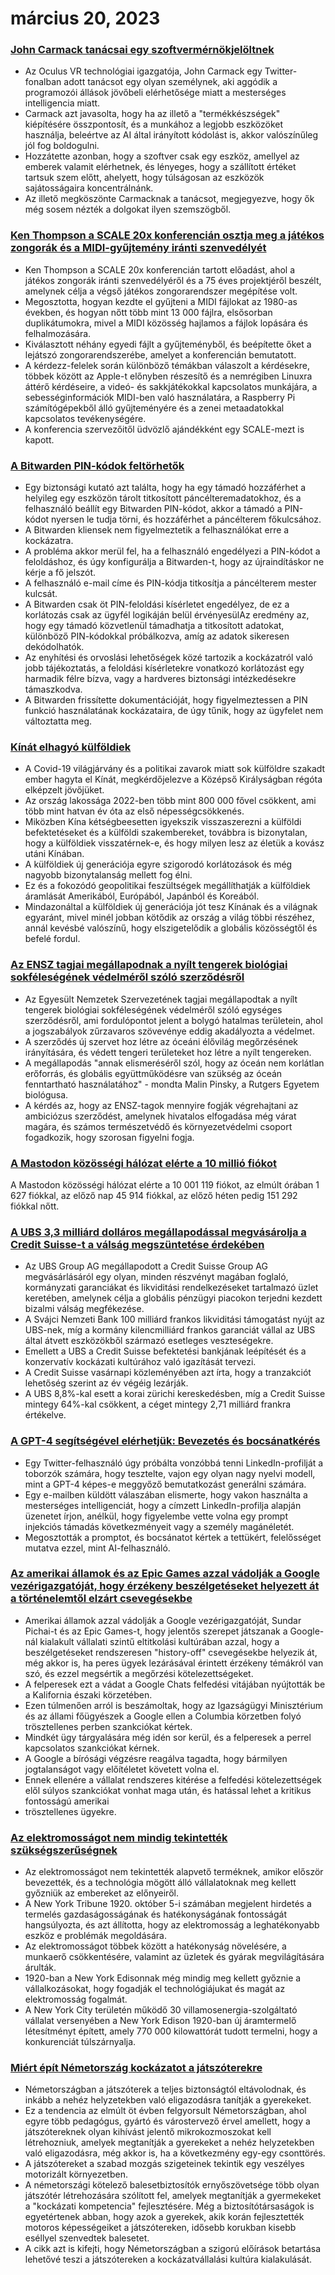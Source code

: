 

<CallToAction />

<Steps>

# március 20, 2023

### [John Carmack tanácsai egy szoftvermérnökjelöltnek](https://twitter.com/ID_AA_Carmack/status/1637087219591659520?ref=hackernewsgpt.com)

- Az Oculus VR technológiai igazgatója, John Carmack egy Twitter-fonalban adott tanácsot egy olyan személynek, aki aggódik a programozói állások jövőbeli elérhetősége miatt a mesterséges intelligencia miatt.
- Carmack azt javasolta, hogy ha az illető a "termékkészségek" kiépítésére összpontosít, és a munkához a legjobb eszközöket használja, beleértve az AI által irányított kódolást is, akkor valószínűleg jól fog boldogulni.
- Hozzátette azonban, hogy a szoftver csak egy eszköz, amellyel az emberek valamit elérhetnek, és lényeges, hogy a szállított értéket tartsuk szem előtt, ahelyett, hogy túlságosan az eszközök sajátosságaira koncentrálnánk.
- Az illető megköszönte Carmacknak a tanácsot, megjegyezve, hogy ők még sosem nézték a dolgokat ilyen szemszögből.

### [Ken Thompson a SCALE 20x konferencián osztja meg a játékos zongorák és a MIDI-gyűjtemény iránti szenvedélyét](https://www.youtube.com/watch?v=kaandEt_pKw&ref=hackernewsgpt.com)

- Ken Thompson a SCALE 20x konferencián tartott előadást, ahol a játékos zongorák iránti szenvedélyéről és a 75 éves projektjéről beszélt, amelynek célja a végső játékos zongorarendszer megépítése volt.
- Megosztotta, hogyan kezdte el gyűjteni a MIDI fájlokat az 1980-as években, és hogyan nőtt több mint 13 000 fájlra, elsősorban duplikátumokra, mivel a MIDI közösség hajlamos a fájlok lopására és felhalmozására.
- Kiválasztott néhány egyedi fájlt a gyűjteményből, és beépítette őket a lejátszó zongorarendszerébe, amelyet a konferencián bemutatott.
- A kérdezz-felelek során különböző témákban válaszolt a kérdésekre, többek között az Apple-t előnyben részesítő és a nemrégiben Linuxra áttérő kérdéseire, a videó- és sakkjátékokkal kapcsolatos munkájára, a sebességinformációk MIDI-ben való használatára, a Raspberry Pi számítógépekből álló gyűjteményére és a zenei metaadatokkal kapcsolatos tevékenységére.
- A konferencia szervezőitől üdvözlő ajándékként egy SCALE-mezt is kapott.

### [A Bitwarden PIN-kódok feltörhetők](https://ambiso.github.io/bitwarden-pin/?ref=hackernewsgpt.com)

- Egy biztonsági kutató azt találta, hogy ha egy támadó hozzáférhet a helyileg egy eszközön tárolt titkosított páncélteremadatokhoz, és a felhasználó beállít egy Bitwarden PIN-kódot, akkor a támadó a PIN-kódot nyersen le tudja törni, és hozzáférhet a páncélterem főkulcsához.
- A Bitwarden kliensek nem figyelmeztetik a felhasználókat erre a kockázatra.
- A probléma akkor merül fel, ha a felhasználó engedélyezi a PIN-kódot a feloldáshoz, és úgy konfigurálja a Bitwarden-t, hogy az újraindításkor ne kérje a fő jelszót.
- A felhasználó e-mail címe és PIN-kódja titkosítja a páncélterem mester kulcsát.
- A Bitwarden csak öt PIN-feloldási kísérletet engedélyez, de ez a korlátozás csak az ügyfél logikáján belül érvényesülAz eredmény az, hogy egy támadó közvetlenül támadhatja a titkosított adatokat, különböző PIN-kódokkal próbálkozva, amíg az adatok sikeresen dekódolhatók.
- Az enyhítési és orvoslási lehetőségek közé tartozik a kockázatról való jobb tájékoztatás, a feloldási kísérletekre vonatkozó korlátozást egy harmadik félre bízva, vagy a hardveres biztonsági intézkedésekre támaszkodva.
- A Bitwarden frissítette dokumentációját, hogy figyelmeztessen a PIN funkció használatának kockázataira, de úgy tűnik, hogy az ügyfelet nem változtatta meg.

### [Kínát elhagyó külföldiek](https://www.persuasion.community/p/leaving-china?ref=hackernewsgpt.com)

- A Covid-19 világjárvány és a politikai zavarok miatt sok külföldre szakadt ember hagyta el Kínát, megkérdőjelezve a Középső Királyságban régóta elképzelt jövőjüket.
- Az ország lakossága 2022-ben több mint 800 000 fővel csökkent, ami több mint hatvan év óta az első népességcsökkenés.
- Miközben Kína kétségbeesetten igyekszik visszaszerezni a külföldi befektetéseket és a külföldi szakembereket, továbbra is bizonytalan, hogy a külföldiek visszatérnek-e, és hogy milyen lesz az életük a kovász utáni Kínában.
- A külföldiek új generációja egyre szigorodó korlátozások és még nagyobb bizonytalanság mellett fog élni.
- Ez és a fokozódó geopolitikai feszültségek megállíthatják a külföldiek áramlását Amerikából, Európából, Japánból és Koreából.
- Mindazonáltal a külföldiek új generációja jót tesz Kínának és a világnak egyaránt, mivel minél jobban kötődik az ország a világ többi részéhez, annál kevésbé valószínű, hogy elszigetelődik a globális közösségtől és befelé fordul.

### [Az ENSZ tagjai megállapodnak a nyílt tengerek biológiai sokféleségének védelméről szóló szerződésről](https://apnews.com/article/un-oceans-biodiversity-treaty-0b024fa07e8c1947236d8b8491ebf92c?ref=hackernewsgpt.com)

- Az Egyesült Nemzetek Szervezetének tagjai megállapodtak a nyílt tengerek biológiai sokféleségének védelméről szóló egységes szerződésről, ami fordulópontot jelent a bolygó hatalmas területein, ahol a jogszabályok zűrzavaros szövevénye eddig akadályozta a védelmet.
- A szerződés új szervet hoz létre az óceáni élővilág megőrzésének irányítására, és védett tengeri területeket hoz létre a nyílt tengereken.
- A megállapodás "annak elismeréséről szól, hogy az óceán nem korlátlan erőforrás, és globális együttműködésre van szükség az óceán fenntartható használatához" - mondta Malin Pinsky, a Rutgers Egyetem biológusa.
- A kérdés az, hogy az ENSZ-tagok mennyire fogják végrehajtani az ambiciózus szerződést, amelynek hivatalos elfogadása még várat magára, és számos természetvédő és környezetvédelmi csoport fogadkozik, hogy szorosan figyelni fogja.

### [A Mastodon közösségi hálózat elérte a 10 millió fiókot](https://mastodon.social/@mastodonusercount/110051957865629817?ref=hackernewsgpt.com)

A Mastodon közösségi hálózat elérte a 10 001 119 fiókot, az elmúlt órában 1 627 fiókkal, az előző nap 45 914 fiókkal, az előző héten pedig 151 292 fiókkal nőtt.

### [A UBS 3,3 milliárd dolláros megállapodással megvásárolja a Credit Suisse-t a válság megszüntetése érdekében](https://www.bloomberg.com/news/articles/2023-03-19/ubs-agrees-to-buy-credit-suisse-in-historic-deal-to-end-crisis?ref=hackernewsgpt.com)

- Az UBS Group AG megállapodott a Credit Suisse Group AG megvásárlásáról egy olyan, minden részvényt magában foglaló, kormányzati garanciákat és likviditási rendelkezéseket tartalmazó üzlet keretében, amelynek célja a globális pénzügyi piacokon terjedni kezdett bizalmi válság megfékezése.
- A Svájci Nemzeti Bank 100 milliárd frankos likviditási támogatást nyújt az UBS-nek, míg a kormány kilencmilliárd frankos garanciát vállal az UBS által átvett eszközökből származó esetleges veszteségekre.
- Emellett a UBS a Credit Suisse befektetési bankjának leépítését és a konzervatív kockázati kultúrához való igazítását tervezi.
- A Credit Suisse vasárnapi közleményében azt írta, hogy a tranzakciót lehetőség szerint az év végéig lezárják.
- A UBS 8,8%-kal esett a korai zürichi kereskedésben, míg a Credit Suisse mintegy 64%-kal csökkent, a céget mintegy 2,71 milliárd frankra értékelve.

### [A GPT-4 segítségével elérhetjük: Bevezetés és bocsánatkérés](https://twitter.com/brdskggs/status/1637114268876144640?ref=hackernewsgpt.com)

- Egy Twitter-felhasználó úgy próbálta vonzóbbá tenni LinkedIn-profilját a toborzók számára, hogy tesztelte, vajon egy olyan nagy nyelvi modell, mint a GPT-4 képes-e meggyőző bemutatkozást generálni számára.
- Egy e-mailben küldött válaszában elismerte, hogy vakon használta a mesterséges intelligenciát, hogy a címzett LinkedIn-profilja alapján üzenetet írjon, anélkül, hogy figyelembe vette volna egy prompt injekciós támadás következményeit vagy a személy magánéletét.
- Megosztották a promptot, és bocsánatot kértek a tettükért, felelősséget mutatva ezzel, mint AI-felhasználó.

### [Az amerikai államok és az Epic Games azzal vádolják a Google vezérigazgatóját, hogy érzékeny beszélgetéseket helyezett át a történelemtől elzárt csevegésekbe](http://www.fosspatents.com/2023/03/us-states-epic-games-others-accuse.html?ref=hackernewsgpt.com)

- Amerikai államok azzal vádolják a Google vezérigazgatóját, Sundar Pichai-t és az Epic Games-t, hogy jelentős szerepet játszanak a Google-nál kialakult vállalati szintű eltitkolási kultúrában azzal, hogy a beszélgetéseket rendszeresen "history-off" csevegésekbe helyezik át, még akkor is, ha peres ügyek lezárásával érintett érzékeny témákról van szó, és ezzel megsértik a megőrzési kötelezettségeket.
- A felperesek ezt a vádat a Google Chats felfedési vitájában nyújtották be a Kalifornia északi körzetében.
- Ezen túlmenően arról is beszámoltak, hogy az Igazságügyi Minisztérium és az állami főügyészek a Google ellen a Columbia körzetben folyó trösztellenes perben szankciókat kértek.
- Mindkét ügy tárgyalására még idén sor kerül, és a felperesek a perrel kapcsolatos szankciókat kérnek.
- A Google a bírósági végzésre reagálva tagadta, hogy bármilyen jogtalanságot vagy előítéletet követett volna el.
- Ennek ellenére a vállalat rendszeres kitérése a felfedési kötelezettségek elől súlyos szankciókat vonhat maga után, és hatással lehet a kritikus fontosságú amerikai
- trösztellenes ügyekre.

### [Az elektromosságot nem mindig tekintették szükségszerűségnek](https://www.smithsonianmag.com/smart-news/people-had-to-be-convinced-of-the-usefulness-of-electricity-21221094/?ref=hackernewsgpt.com)

- Az elektromosságot nem tekintették alapvető terméknek, amikor először bevezették, és a technológia mögött álló vállalatoknak meg kellett győzniük az embereket az előnyeiről.
- A New York Tribune 1920. október 5-i számában megjelent hirdetés a termelés gazdaságosságának és hatékonyságának fontosságát hangsúlyozta, és azt állította, hogy az elektromosság a leghatékonyabb eszköz e problémák megoldására.
- Az elektromosságot többek között a hatékonyság növelésére, a munkaerő csökkentésére, valamint az üzletek és gyárak megvilágítására árulták.
- 1920-ban a New York Edisonnak még mindig meg kellett győznie a vállalkozásokat, hogy fogadják el technológiájukat és magát az elektromosság fogalmát.
- A New York City területén működő 30 villamosenergia-szolgáltató vállalat versenyében a New York Edison 1920-ban új áramtermelő létesítményt épített, amely 770 000 kilowattórát tudott termelni, hogy a konkurenciát túlszárnyalja.

### [Miért épít Németország kockázatot a játszóterekre](https://www.theguardian.com/world/2021/oct/24/why-germany-is-building-risk-into-its-playgrounds?ref=hackernewsgpt.com)

- Németországban a játszóterek a teljes biztonságtól eltávolodnak, és inkább a nehéz helyzetekben való eligazodásra tanítják a gyerekeket.
- Ez a tendencia az elmúlt öt évben felgyorsult Németországban, ahol egyre több pedagógus, gyártó és várostervező érvel amellett, hogy a játszótereknek olyan kihívást jelentő mikrokozmoszokat kell létrehozniuk, amelyek megtanítják a gyerekeket a nehéz helyzetekben való eligazodásra, még akkor is, ha a következmény egy-egy csonttörés.
- A játszótereket a szabad mozgás szigeteinek tekintik egy veszélyes motorizált környezetben.
- A németországi kötelező balesetbiztosítók ernyőszövetsége több olyan játszótér létrehozására szólított fel, amelyek megtanítják a gyermekeket a "kockázati kompetencia" fejlesztésére. Még a biztosítótársaságok is egyetértenek abban, hogy azok a gyerekek, akik korán fejlesztették motoros képességeiket a játszótereken, idősebb korukban kisebb eséllyel szenvedtek balesetet.
- A cikk azt is kifejti, hogy Németországban a szigorú előírások betartása lehetővé teszi a játszótereken a kockázatvállalási kultúra kialakulását.

</Steps>

